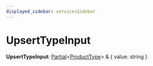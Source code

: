 ```yaml
---
displayed_sidebar: servicesSidebar
---
```



# UpsertTypeInput

 **UpsertTypeInput**: [Partial](Partial.mdx)&#60;[ProductType](../classes/ProductType.mdx)&#62; & &#123; value: string  &#125;
